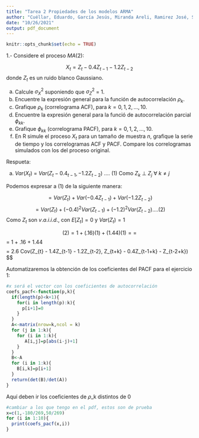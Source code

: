 ```yaml
---
title: "Tarea 2 Propiedades de los modelos ARMA"
author: "Cuéllar, Eduardo, García Jesús, Miranda Areli, Ramirez José, Saldaña Ricardo "
date: "10/26/2021"
output: pdf_document
---
```


```r
knitr::opts_chunk$set(echo = TRUE)
```
1.- Considere el proceso $MA(2)$:

$$ X_t = Z_t - 0.4Z_{t-1} - 1.2Z_{t-2} $$
donde ${Z_{t}}$ es un ruido blanco Gaussiano.

(a) Calcule $\sigma^{2}_{X}$ suponiendo que $\sigma^{2}_{Z}$ = 1.
(b) Encuentre la expresión general para la función de autocorrelación $\rho_{k}$.
(c) Grafique $\rho_{k}$ (correlograma ACF), para $k= 0,1,2,...,10$.
(d) Encuentre la expresión general para la funció de autocorrelación parcial $\phi_{kk}$.
(e) Grafique $\phi_{kk}$ (correlograma PACF), para $k = 0,1,2,...,10$.
(f) En R simule el proceso ${X_{t}}$ para un tamaño de muestra $n$, grafique la serie de tiempo y los correlogramas ACF y PACF.
Compare los correlogramas simulados con los del proceso original.

Respueta: 

a) $Var$($X_{t}$) = $Var(Z_{t} - 0.4_{t-1}, - 1.2Z_{t-2})$ .... (1)
Como $Z_{k}$ $\perp$ $Z_{j}$ $\forall$ $k \ne j$

Podemos expresar a (1) de la siguiente manera:

$$ = Var(Z_{t}) + Var(-0.4 Z_{t-1}) + Var(-1.2Z_{t-2}) $$
$$ =  Var(Z_{t}) + (-0.4)^{2} Var(Z_{t-1}) + (-1.2)^{2} Var(Z_{t-2}) .... (2)$$
Como $Z_{t}$ son $v.a.i.i.d.$, con $E[Z_{t}] = 0$ y $Var(Z_{t}) = 1$

$$ (2) = 1 + (.16)(1) + (1.44)(1)==
$$ = 1 + .16 + 1.44 $$
$$ = 2.6  Cov(Z_{t} - 1.4Z_{t-1} - 1.2Z_{t-2}, Z_{t+k} - 0.4Z_{t-1+k} - Z_{t-2+k}) $$





Automatizaremos la obtención de los coeficientes del PACF para el ejercicio 1:
```r
#x será el vector con los coeficientes de autocorrelación
coefs_pacf<-function(p,k){
  if(length(p)<k+1){
    for(i in length(p):k){
      p[i+1]=0
    }
  }
  A<-matrix(nrow=k,ncol = k)
  for (j in 1:k){
    for (i in 1:k){
       A[i,j]=p[abs(i-j)+1]
    }
  }
  B<-A
  for (i in 1:k){
    B[i,k]=p[i+1]
  }
  return(det(B)/det(A))
}
```

Aquí deben ir los coeficientes de $\rho$_k distintos de 0
```r
#cambiar a los que tengo en el pdf, estos son de prueba
x=c(1,-180/269,50/269)
for (i in 1:10){
  print(coefs_pacf(x,i))
}
```



